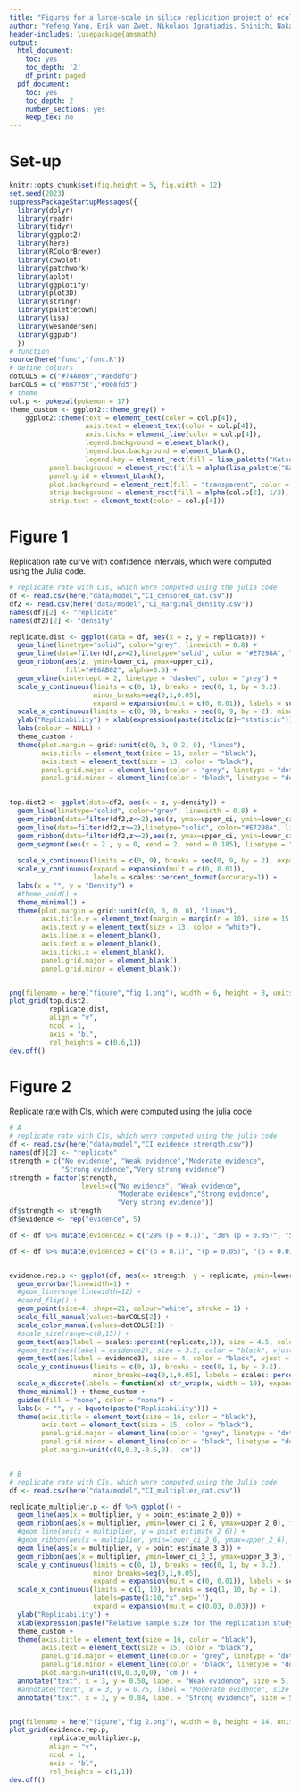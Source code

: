 ---
title: "Figures for a large-scale in silico replication project of ecological and evolutionary studies"
author: "Yefeng Yang, Erik van Zwet, Nikolaos Ignatiadis, Shinichi Nakagawa"
header-includes: \usepackage{amsmath}
output:
  html_document:
    toc: yes
    toc_depth: '2'
    df_print: paged
  pdf_document:
    toc: yes
    toc_depth: 2
    number_sections: yes
    keep_tex: no
---

# Set-up

```{r, warning=FALSE, echo=TRUE}
knitr::opts_chunk$set(fig.height = 5, fig.width = 12)
set.seed(2023)
suppressPackageStartupMessages({
  library(dplyr)
  library(readr)
  library(tidyr) 
  library(ggplot2)
  library(here)
  library(RColorBrewer)
  library(cowplot)
  library(patchwork)
  library(aplot)
  library(ggplotify) 
  library(plot3D)
  library(stringr)
  library(palettetown)
  library(lisa)
  library(wesanderson)
  library(ggpubr)
  })
# function
source(here("func","func.R"))
# define colours
dotCOLS = c("#74A089","#a6d8f0")
barCOLS = c("#0B775E","#008fd5")
# theme
col.p <- pokepal(pokemon = 17)
theme_custom <- ggplot2::theme_grey() +
    ggplot2::theme(text = element_text(color = col.p[4]),
                   axis.text = element_text(color = col.p[4]),
                   axis.ticks = element_line(color = col.p[4]),
                   legend.background = element_blank(),
                   legend.box.background = element_blank(),
                   legend.key = element_rect(fill = lisa_palette("KatsushikaHokusai")[5]),
          panel.background = element_rect(fill = alpha(lisa_palette("KatsushikaHokusai")[5],0.7), color = lisa_palette("KatsushikaHokusai")[5]),
          panel.grid = element_blank(),
          plot.background = element_rect(fill = "transparent", color = "transparent"),
          strip.background = element_rect(fill = alpha(col.p[2], 1/3), color = "transparent"),
          strip.text = element_text(color = col.p[4]))
```


# Figure 1

Replication rate curve with confidence intervals, which were computed using the Julia code.

```{r}
# replicate rate with CIs, which were computed using the julia code
df <- read.csv(here("data/model","CI_censored_dat.csv"))
df2 <- read.csv(here("data/model","CI_marginal_density.csv"))
names(df)[2] <- "replicate"
names(df2)[2] <- "density"

replicate.dist <- ggplot(data = df, aes(x = z, y = replicate)) +
  geom_line(linetype="solid", color="grey", linewidth = 0.8) +
  geom_line(data=filter(df,z>=2),linetype="solid", color = "#E7298A", linewidth = 0.8) + 
  geom_ribbon(aes(z, ymin=lower_ci, ymax=upper_ci), 
              fill="#E6AB02", alpha=0.5) +
  geom_vline(xintercept = 2, linetype = "dashed", color = "grey") + 
  scale_y_continuous(limits = c(0, 1), breaks = seq(0, 1, by = 0.2),
                     minor_breaks=seq(0,1,0.05), 
                     expand = expansion(mult = c(0, 0.01)), labels = scales::percent_format(accuracy=1)) +
  scale_x_continuous(limits = c(0, 9), breaks = seq(0, 9, by = 2), minor_breaks=seq(0,9,1), expand = expansion(mult = c(0, 0))) + # 0.025
  ylab("Replicability") + xlab(expression(paste(italic(z)~"statistic"))) +
  labs(colour = NULL) + 
  theme_custom + 
  theme(plot.margin = grid::unit(c(0, 0, 0.2, 0), "lines"),
        axis.title = element_text(size = 15, color = "black"),
        axis.text = element_text(size = 13, color = "black"),
        panel.grid.major = element_line(color = "grey", linetype = "dotted"),
        panel.grid.minor = element_line(color = "black", linetype = "dotted"))
      

top.dist2 <- ggplot(data=df2, aes(x = z, y=density)) +
  geom_line(linetype="solid", color="grey", linewidth = 0.8) +
  geom_ribbon(data=filter(df2,z<=2),aes(z, ymax=upper_ci, ymin=lower_ci), fill="grey", alpha = 0.6) + 
  geom_line(data=filter(df2,z>=2),linetype="solid", color="#E7298A", linewidth = 0.8) +
  geom_ribbon(data=filter(df2,z>=2),aes(z, ymax=upper_ci, ymin=lower_ci), fill="#E7298A", alpha = 0.2) +
  geom_segment(aes(x = 2 , y = 0, xend = 2, yend = 0.185), linetype = "dashed", color = "grey") + 
  
  scale_x_continuous(limits = c(0, 9), breaks = seq(0, 9, by = 2), expand = expansion(mult = c(0, 0))) + 
  scale_y_continuous(expand = expansion(mult = c(0, 0.01)),
                     labels = scales::percent_format(accuracy=1)) + 
  labs(x = "", y = "Density") + 
  #theme_void() +
  theme_minimal() +
  theme(plot.margin = grid::unit(c(0, 0, 0, 0), "lines"),
        axis.title.y = element_text(margin = margin(r = 10), size = 15, color = "black"),
        axis.text.y = element_text(size = 13, color = "white"),
        axis.line.x = element_blank(),  
        axis.text.x = element_blank(),
        axis.ticks.x = element_blank(),
        panel.grid.major = element_blank(),
        panel.grid.minor = element_blank())


png(filename = here("figure","fig 1.png"), width = 6, height = 8, units = "in", type = "windows", res = 400)
plot_grid(top.dist2,
          replicate.dist,
          align = "v",
          ncol = 1,
          axis = "bl", 
          rel_heights = c(0.6,1))
dev.off()
```


# Figure 2

Replicate rate with CIs, which were computed using the julia code

```{r}
# A
# replicate rate with CIs, which were computed using the julia code
df <- read.csv(here("data/model","CI_evidence_strength.csv"))
names(df)[2] <- "replicate"
strength = c("No evidence", "Weak evidence","Moderate evidence",
             "Strong evidence","Very strong evidence")
strength = factor(strength,
                  levels=c("No evidence", "Weak evidence",
                           "Moderate evidence","Strong evidence",
                           "Very strong evidence"))
df$strength <- strength
df$evidence <- rep("evidence", 5)

df <- df %>% mutate(evidence2 = c("29% (p = 0.1)", "38% (p = 0.05)", "55% (p = 0.01)", "74% (p = 0.001)", "85% (p = 0.0001)"))

df <- df %>% mutate(evidence3 = c("(p = 0.1)", "(p = 0.05)", "(p = 0.01)", "(p = 0.001)", "(p = 0.0001)"))


evidence.rep.p <- ggplot(df, aes(x= strength, y = replicate, ymin=lower_ci, ymax=upper_ci, color = evidence, fill = evidence)) + 
  geom_errorbar(linewidth=1) + 
  #geom_linerange(linewidth=12) + 
  #coord_flip() +
  geom_point(size=4, shape=21, colour="white", stroke = 1) +
  scale_fill_manual(values=barCOLS[2]) +
  scale_color_manual(values=dotCOLS[2]) +
  #scale_size(range=c(8,15)) +
  geom_text(aes(label = scales::percent(replicate,1)), size = 4.5, color = "black", vjust = -2.5) + # #A6761D
  #geom_text(aes(label = evidence2), size = 3.5, color = "black", vjust = -3) + # #A6761D
  geom_text(aes(label = evidence3), size = 4, color = "black", vjust = 4.5) + 
  scale_y_continuous(limits = c(0, 1), breaks = seq(0, 1, by = 0.2),
                     minor_breaks=seq(0,1,0.05), labels = scales::percent_format(accuracy=1)) + # expand = expansion(mult = c(0, 0)),
  scale_x_discrete(labels = function(x) str_wrap(x, width = 10), expand = expansion(mult = c(0.03, 0.03))) + 
  theme_minimal() + theme_custom +
  guides(fill = "none", color = "none") +
  labs(x = "", y = bquote(paste("Replicability"))) +
  theme(axis.title = element_text(size = 16, color = "black"),
        axis.text = element_text(size = 15, color = "black"),
        panel.grid.major = element_line(color = "grey", linetype = "dotted"),
        panel.grid.minor = element_line(color = "black", linetype = "dotted"),
        plot.margin=unit(c(0,0.3,-0.5,0), 'cm'))


# B
# replicate rate with CIs, which were computed using the Julia code
df <- read.csv(here("data/model","CI_multiplier_dat.csv"))

replicate_multiplier.p <- df %>% ggplot() +
  geom_line(aes(x = multiplier, y = point_estimate_2_0)) + 
  geom_ribbon(aes(x = multiplier, ymin=lower_ci_2_0, ymax=upper_2_0), fill="#1B9E77", alpha=0.5) +
  #geom_line(aes(x = multiplier, y = point_estimate_2_6)) + 
  #geom_ribbon(aes(x = multiplier, ymin=lower_ci_2_6, ymax=upper_2_6), fill="#E7298A", alpha=0.5) +
  geom_line(aes(x = multiplier, y = point_estimate_3_3)) + 
  geom_ribbon(aes(x = multiplier, ymin=lower_ci_3_3, ymax=upper_3_3), fill="#D95F02", alpha=0.5) + 
  scale_y_continuous(limits = c(0, 1), breaks = seq(0, 1, by = 0.2),
                     minor_breaks=seq(0,1,0.05), 
                     expand = expansion(mult = c(0, 0.01)), labels = scales::percent_format(accuracy=1)) +
  scale_x_continuous(limits = c(1, 10), breaks = seq(1, 10, by = 1),
                     labels=paste(1:10,"x",sep=''),
                     expand = expansion(mult = c(0.03, 0.03))) + 
  ylab("Replicability") + 
  xlab(expression(paste("Relative sample size for the replication study"))) +
  theme_custom + 
  theme(axis.title = element_text(size = 16, color = "black"),
        axis.text = element_text(size = 15, color = "black"),
        panel.grid.major = element_line(color = "grey", linetype = "dotted"),
        panel.grid.minor = element_line(color = "black", linetype = "dotted"),
        plot.margin=unit(c(0,0.3,0,0), 'cm')) +
  annotate("text", x = 3, y = 0.50, label = "Weak evidence", size = 5, color = "black") + # #A6761D
  #annotate("text", x = 3, y = 0.75, label = "Moderate evidence", size = 4, color = "#A6761D") +
  annotate("text", x = 3, y = 0.84, label = "Strong evidence", size = 5, color =  "black")


png(filename = here("figure","fig 2.png"), width = 8, height = 14, units = "in", type = "windows", res = 400)
plot_grid(evidence.rep.p,
          replicate_multiplier.p,
          align = "v",
          ncol = 1,
          axis = "bl", 
          rel_heights = c(1,1))
dev.off()
```



